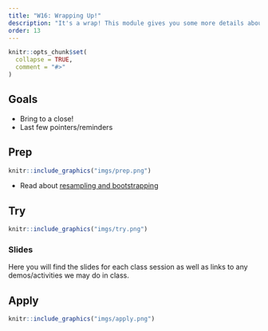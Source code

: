 ```yaml
---
title: "W16: Wrapping Up!"
description: "It's a wrap! This module gives you some more details about end-of-semester things."
order: 13
---
```


```r
knitr::opts_chunk$set(
  collapse = TRUE,
  comment = "#>"
)
```

## Goals

- Bring to a close!
- Last few pointers/reminders

## Prep 

:::::{.card .border .border-2 .border-info}
:::: {.grid .g-0}
::: {.g-col-3}
:::: {.card-body}

```r
knitr::include_graphics("imgs/prep.png")
```

::::
:::

::: {.g-col-9}
:::: {.card-body}

<!-- Please complete the following BEFORE class. Refer to the [schedule](../course_docs/syllabus.html#course-schedule) for deadlines. -->

<!-- - ALL <i>Data Around Us </i> discussion board posts [Canvas] -->
<!-- - ALL <i>Student Practice Questions </i> [Canvas] -->
<!-- - ALL meme submissions -->
<!-- - ALL PS submissions/revisions -->


- Read about [resampling and bootstrapping](https://statsthinking21.github.io/statsthinking21-core-site/resampling-and-simulation.html)
::::
:::
::::
:::::

## Try {.mt-5}

:::::{.card .border .border-2 .border-info}
:::: {.grid .g-0}
::: {.g-col-3}
:::: {.card-body}

```r
knitr::include_graphics("imgs/try.png")
```

::::
:::

::: {.g-col-9}
:::: {.card-body}

### Slides

Here you will find the slides for each class session as well as links to any demos/activities we may do in class.

<!--
<a class="btn btn-outline-info" href="" role="button" target="_blank">L0: Slides</a>

<a class="btn btn-outline-info" href="" role="button" target="_blank">L0: Slides</a>
-->


::::
:::


::::
:::::

## Apply {.mt-5}

:::::{.card .border .border-2 .border-info}
:::: {.grid .g-0}
::: {.g-col-3}
:::: {.card-body}

```r
knitr::include_graphics("imgs/apply.png")
```

::::
:::

::: {.g-col-9}
:::: {.card-body}

<!-- This week, you will be submitting the following (on Canvas): -->

<!-- - April/May class survey for extra credit (due May 7) -->
<!-- - BCQs! (in class) -->
::::
:::


::::
:::::